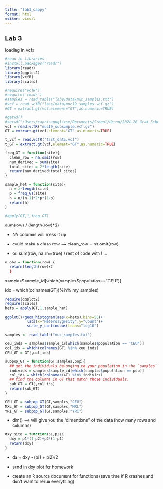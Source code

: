 ```yaml
---
title: "lab3_cappy"
format: html
editor: visual
---
```


## Lab 3

loading in vcfs

```r
#read in libraries
#install.packages("readr")
library(readr)
library(ggplot2)
library(vcfR)
library(scales)

#require("vcfR")
#require("readr")
#samples = read_table("labs/data/muc_samples.txt")
#vcf = read.vcfR("labs/data/muc19_samples.vcf.gz")
#GT = extract.gt(vcf,element="GT",as.numeric=TRUE)
```

```r
#getwd()
#setwd("/Users/caprinapugliese/Documents/School/Uconn/2024-26_Grad_School/2025-26_Year-2/popgen/labs/PopGen25/labs/data")
vcf = read.vcfR("muc19_subsample.vcf.gz")
GT = extract.gt(vcf,element="GT",as.numeric=TRUE)

t_vcf = read.vcfR("test_data.vcf")
t_GT = extract.gt(vcf,element="GT",as.numeric=TRUE)
```

```r
freq_GT = function(site){
  clean_row = na.omit(row)
  num_derived = sum(site)
  total_sites = 2*length(site)
  return(num_derived/total_sites)
}

sample_het = function(site){
  n = 2*length(site)
  p = freq_GT(site)
  h = n/(n-1)*2*p*(1-p)
  return(h)
}

#apply(GT,1,freq_GT)
```

sum(row) / (length(row)\*2)

-   NA columns will mess it up

-   could make a clean row –\> clean_row = na.omit(row)

-   or: sum(row, na.rm=true) / rest of code with ! ...

``` r
n_obs = function(row) {
  return(length(row)x2
  }
```

samples\$sample_id\[which(samples\$population=="CEU")\]

idx = which(colnames(GT))%in% my_samples)

```r
require(ggplot2)
require(scales)
hets = apply(GT,1,sample_het)

ggplot()+geom_histogram(aes(x=hets),bins=50)+
          labs(x="Heterozygosity",y="Count")+
          scale_y_continuous(trans="log10")
```

```r
samples <- read_table("muc_samples.txt")

ceu_inds = samples$sample_id[which(samples$population == "CEU")]
col_ids = which(colnames(GT) %in% ceu_inds)
CEU_GT = GT[,col_ids]
```

```r
subpop_GT = function(GT,samples,pop){
  ## get the individuals belonging to your population in the `samples` table
  individs = samples$sample_id[which(samples$population == pop)]
  col_ids = which(colnames(GT) %in% individs)
  ## find the columns in GT that match those individuals.
  sub_GT = GT[,col_ids]
  return(sub_GT)
}

CEU_GT = subpop_GT(GT,samples,"CEU")
MXL_GT = subpop_GT(GT,samples,"MXL")
YRI_GT = subpop_GT(GT,samples,"YRI")
```

-   dim() –\> will give you the "dimentions" of the data (how many rows and columns)

```r
dxy_site = function(p1,p2){
  dxy = p1*(1-p2)+p2*(1-p1)
  return(dxy)
}
```

-   da = dxy - (pi1 + pi2)/2

-   send in dxy plot for homework

-   create an R source document for functions (save time if R crashes and don't want to rerun everything)